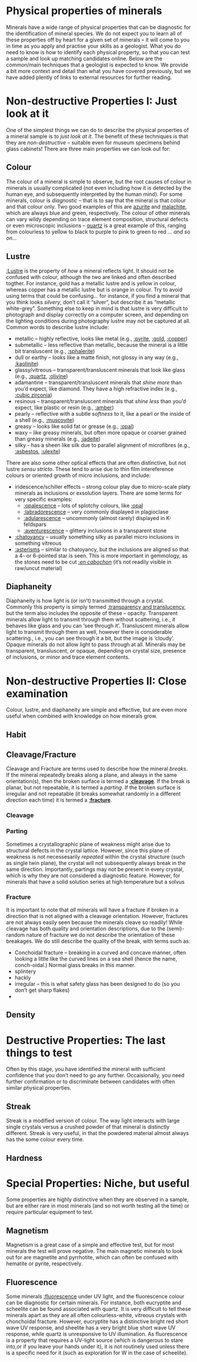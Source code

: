 # Physical properties of minerals {.unnumbered}
Minerals have a wide range of physical properties that can be diagnostic for the identification of mineral species. We do not expect you to learn all of these properties off by heart for a given set of minerals -- it will come to you in time as you apply and practise your skills as a geologist. What you do need to know is *how* to identify each physical property, so that you can test a sample and look up matching candidates online. Below are the common/main techniques that a geologist is expected to know. We provide a bit more context and detail than what you have covered previously, but we have added plently of links to external resources for further reading.

# Non-destructive Properties I: Just look at it
One of the simplest things we can do to describe the physical properties of a mineral sample is to *just look at it*. The benefit of these techniques is that they are *non-destructive* -- suitable even for museum specimens behind glass cabinets! There are three main properties we can look out for:

## Colour
The colour of a mineral is simple to observe, but the root causes of colour in minerals is usually complicated (not even including how it is detected by the human eye, and subsequently interpreted by the human mind). For some minerals, colour is *diagnostic* -- that is to say that the mineral is that colour and that colour only. Two good examples of this are [azurite](https://en.wikipedia.org/wiki/Azurite) and [malachite](https://en.wikipedia.org/wiki/Malachite), which are always blue and green, respectively. The colour of other minerals can vary wildy depending on trace element composition, structural defects or even microscopic inclusions -- [quartz](https://en.wikipedia.org/wiki/Quartz) is a great example of this, ranging from colourless to yellow to black to purple to pink to green to red ... *and so on*...

## Lustre
[:Lustre](https://en.wikipedia.org/wiki/Lustre_(mineralogy)) is the property of *how* a mineral reflects light. It should not be confused with colour, although the two are linked and often described togther. For instance, gold has a metallic lustre and is yellow in colour, whereas copper has a metallic lustre but is orange in colour. Try to avoid using terms that could be confusing... for instance, if you find a mineral that you think looks *silvery*, don't call it "silver", but describe it as "metallic white-grey". Something else to keep in mind is that lustre is very difficult to photograph and display correctly on a computer screen, and depending on the lighting conditions during photography lustre may not be captured at all. Common words to describe lustre include:

- metallic -- highly reflective, looks like metal (e.g., [:pyrite](https://en.wikipedia.org/wiki/Pyrite), [:gold](https://en.wikipedia.org/wiki/Gold), [:copper](https://en.wikipedia.org/wiki/Copper))
- submetallic -- less reflective than metallic, because the mineral is a little bit transluscent (e.g., [:sphalerite](https://en.wikipedia.org/wiki/Sphalerite))
- dull or earthy -- looks like a matte finish, not glossy in any way (e.g., [:kaolinite](https://en.wikipedia.org/wiki/Kaolinite))
- glassy/vitreous -- transparent/transluscent minerals that look like glass (e.g., [:quartz](https://en.wikipedia.org/wiki/Quartz), [:olivine](https://en.wikipedia.org/wiki/Olivine))
- adamantine -- transparent/transluscent minerals that *shine more* than you'd expect, like diamond. They have a high refractive index (e.g., [:cubic zirconia](https://en.wikipedia.org/wiki/Cubic_zirconia))
- resinous -- transparent/transluscent minerals that *shine less* than you'd expect, like plastic or resin (e.g., [:amber](https://en.wikipedia.org/wiki/Amber))  
- pearly -- reflective with a subtle *softness* to it, like a pearl or the inside of a shell (e.g., [:muscovite](https://en.wikipedia.org/wiki/Muscovite))
- greasy -- looks like solid fat or grease (e.g., [:opal](https://en.wikipedia.org/wiki/Opal))
- waxy -- like greasy minerals, but often more opaque or coarser grained than greasy minerals (e.g., [:jadeite](https://en.wikipedia.org/wiki/Jadeite))
- silky - has a sheen like silk due to parallel alignment of microfibres (e.g., [:asbestos](https://en.wikipedia.org/wiki/Asbestos), [:ulexite](https://en.wikipedia.org/wiki/Ulexite))

There are also some other optical effects that are often distinctive, but not lustre *sensu stricto*. These tend to arise due to thin film intereference colours or oriented growth of micro inclusions, and include:

- iridescence/schiller effects -- strong colour play due to micro-scale platy minerals as inclusions or exsolution layers. There are some terms for very specific examples:
    - [:opalescence](https://en.wikipedia.org/wiki/Opalescence) -- lots of splotchy colours, like [:opal](https://en.wikipedia.org/wiki/Opal)
    - [:labradorescence](https://en.wikipedia.org/wiki/Labradorite) -- very commonly displayed in plagioclase
    - [:adularescence](https://en.wikipedia.org/wiki/Adularescence) -- uncommonly (almost rarely) displayed in K-feldspars
    - [:aventurescence](https://en.wikipedia.org/wiki/Aventurescence) -- glittery inclusions in a transparent stone 
- [:chatoyancy](https://en.wikipedia.org/wiki/Chatoyancy) -- usually something silky as parallel micro inclusions in something vitreous
- [:asterisms](https://en.wikipedia.org/wiki/Asterism_(gemology)) -- similar to chatoyancy, but the inclusions are aligned so that a 4- or 6-pointed star is seen. This is more important in gemmology, as the stones need to be cut [:*en cabochon*](https://en.wikipedia.org/wiki/Cabochon) (it's not readily visible in raw/uncut material)


## Diaphaneity
Diaphaneity is how light is (or isn't) transmitted through a crystal. Commonly this property is simply termed [:transparency and translucency](https://en.wikipedia.org/wiki/Transparency_and_translucency), but the term also includes the opposite of these -- opacity. Transparent minerals allow light to transmit through them without scattering, i.e., it behaves like glass and you can 'see through it'. Transluscent minerals allow light to transmit through them as well, however there is considerable scattering., i.e., you can see through it a bit, but the image is 'cloudy'. Opaque minerals do not allow light to pass through at all. Minerals may be transparent, transluscent, or opaque, depending on crystal size, presence of inclusions, or minor and trace element contents. 

# Non-destructive Properties II: Close examination
Colour, lustre, and diaphaneity are simple and effective, but are even more useful when combined with knowledge on how minerals grow. 

<!-- For instance, if I described something as orange, resinous to waxy, and opaque, I could be equally be describing [:a mandarin](https://en.wikipedia.org/wiki/Mandarin_orange) or the arsenic-sulfide mineral [:orpiment](https://en.wikipedia.org/wiki/Orpiment). It would be useful to be able to distinguish the two -- one is very tasty, the other [:considerably less so](https://en.wikipedia.org/wiki/Arsenic_poisoning). -->

## Habit

## Cleavage/Fracture
Cleavage and Fracture are terms used to describe how the mineral *breaks*. If the mineral repeatedly breaks along a plane, and always in the same orientation(s), then the broken surface is termed a [:**cleavage**](https://en.wikipedia.org/wiki/Cleavage_(crystal)). If the break is planar, but not repeatable, it is termed a *parting*. If the broken surface is irregular and not repeatable (it breaks somewhat randomly in a different direction each time) it is termed a [:**fracture**](https://en.wikipedia.org/wiki/Fracture_(mineralogy)). 

### Cleavage


### Parting
Sometimes a crystallographic plane of weakness might arise due to structural defects in the crystal lattice. However, since this plane of weakness is not necessesarily *repeated* within the crystal structure (such as single twin plane), the crystal will not subsequently always break in the same direction. Importantly, partings may not be present in every crystal, which is why they are not considered a diagnostic feature. However, for minerals that have a solid solution series at high temperature but a solvus 

### Fracture
It is important to note that *all* minerals will have a fracture if broken in a direction that is not aligned with a cleavage orientation. However, fractures are not always easily seen because the minerals cleave so readily! While cleavage has both quality and orientation descriptions, due to the (semi)-random nature of fracture we do not describe the orientation of these breakages. We do still describe the quality of the break, with terms such as:

- Conchoidal fracture -- breaking in a curved and concave manner, often looking a little like the curved lines on a sea shell (hence the name, conch-oidal.) Normal glass breaks in this manner.
- splintery
- hackly
- irregular -- this is what safety glass has been designed to do (so you don't get sharp flakes)
- 

## Density

# Destructive Properties: The last things to test
Often by this stage, you have identified the mineral with sufficient confidence that you don't need to go any further. Occaisionally, you need further confirmation or to discriminate between candidates with often similar physical properties. 

## Streak
Streak is a modified version of colour. The way light interacts with large single crystals versus a crushed powder of that mineral is distinctly different. Streak is very useful, in that the powdered material almost always has the some colour every time. 

## Hardness

# Special Properties: Niche, but useful
Some properties are highly distinctive when they are observed in a sample, but are either rare in most minerals (and so not worth testing all the time) or require particular equipment to test. 

## Magnetism
Magnetism is a great case of a simple and effective test, but for most minerals the test will prove negative. The main magnetic minerals to look out for are magnetite and pyrrhotite, which can often be confused with hematite or pyrite, respectively. 

## Fluorescence
Some minerals [:fluorescence](https://en.wikipedia.org/wiki/Fluorescence) under UV light, and the fluorescence colour can be diagnostic for certain minerals. For instance, both eucryptite and scheelite can be found associated with quartz. It is very difficult to tell these minerals apart as they are all often colourless-white, vitreous crystals with chonchoidal fracture. However, eucryptite has a distinctive bright red short wave UV response, and sheelite has a very bright blue short wave UV response, while quartz is unresponsive to UV illumination. As fluorescence is a property that requires a UV-light source (which is dangerous to stare into,or if you leave your hands under it), it is not routinely used unless there is a specific need for it (such as exploration for W in the case of scheelite).

